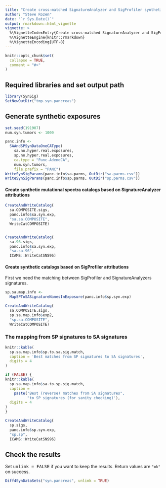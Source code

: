 ```yaml
---
title: "Create cross-matched SignatureAnalyzer and SigProfiler synthetic data similar to pancreatic adenocarcinomas"
author: "Steve Rozen"
date: "`r Sys.Date()`"
output: rmarkdown::html_vignette
vignette: >
  %\VignetteIndexEntry{Create cross-matched SignatureAnalyzer and SigProfiler synthetic data similar to pancreatic adenocarcinomas}
  %\VignetteEngine{knitr::rmarkdown}
  %\VignetteEncoding{UTF-8}
---
```


```r
knitr::opts_chunk$set(
  collapse = TRUE,
  comment = "#>"
)
```

## Required libraries and set output path

```r
library(SynSig)
SetNewOutDir("tmp.syn.pancreas")
```

## Generate synthetic exposures

```r
set.seed(191907)
num.syn.tumors <- 1000
```

```r
panc.info <- 
  SAAndSPSynDataOneCAType(
    sa.no.hyper.real.exposures,
    sp.no.hyper.real.exposures,
    ca.type = "Panc-AdenoCA",
    num.syn.tumors,
    file.prefix = "PANC")
WriteSynSigParams(panc.info$sa.parms, OutDir("sa.parms.csv"))
WriteSynSigParams(panc.info$sp.parms, OutDir("sp.parms.csv"))
```

#### Create synthetic mutational spectra catalogs based on SignatureAnalyzer attributions

```r
CreateAndWriteCatalog(
  sa.COMPOSITE.sigs,
  panc.info$sa.syn.exp,
  "sa.sa.COMPOSITE",
  WriteCatCOMPOSITE)


CreateAndWriteCatalog(
  sa.96.sigs,
  panc.info$sa.syn.exp,
  "sa.sa.96",
  ICAMS::WriteCatSNS96)

```

#### Create synthetic catalogs based on SigProfiler attributions

First we need the matching between SigProfiler
and SignatureAnalyzers signatures.

```r
sp.sa.map.info <-
  MapSPToSASignatureNamesInExposure(panc.info$sp.syn.exp)

CreateAndWriteCatalog(
  sa.COMPOSITE.sigs,
  sp.sa.map.info$exp2,
  "sp.sa.COMPOSITE",
  WriteCatCOMPOSITE)
```

### The mapping from SP signatures to SA signatures

```r
knitr::kable(
  sp.sa.map.info$sp.to.sa.sig.match, 
  caption = 'Best matches from SP signatures to SA signatures',
  digits = 4
)
```
```r
if (FALSE) {
knitr::kable(
  sp.sa.map.info$sa.to.sp.sig.match, 
  caption =
    paste('Best (reverse) matches from SA signatures",
          "to SP signatures (for sanity checking)'),
  digits = 4
)
}
```


```r
CreateAndWriteCatalog(
  sp.sigs,
  panc.info$sp.syn.exp,
  "sp.sp",
  ICAMS::WriteCatSNS96)

```

## Check the results

Set <tt>unlink = FALSE</tt> if you want to keep the results.
Return values are `"ok"` on success.

```r
Diff4SynDataSets("syn.pancreas", unlink = TRUE)
```
